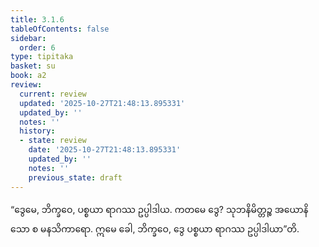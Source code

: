```yaml
---
title: 3.1.6
tableOfContents: false
sidebar:
  order: 6
type: tipitaka
basket: su
book: a2
review:
  current: review
  updated: '2025-10-27T21:48:13.895331'
  updated_by: ''
  notes: ''
  history:
  - state: review
    date: '2025-10-27T21:48:13.895331'
    updated_by: ''
    notes: ''
    previous_state: draft
---
```



<ReviewStatus review={frontmatter.review} showDetails={true} />

<HypothesisAnnotation frontmatter={frontmatter} />

<DynamicBreadcrumb />

<Division number="124" book="a2" e="ch" v="15" p="86">

<Paragraph number="209" book="a2">
“ဒွေမေ, ဘိက္ခဝေ, ပစ္စယာ ရာဂဿ ဥပ္ပါဒါယ. ကတမေ ဒွေ? သုဘနိမိတ္တဉ္စ အယောနိသော စ မနသိကာရော. ဣမေ ခေါ, ဘိက္ခဝေ, ဒွေ ပစ္စယာ ရာဂဿ ဥပ္ပါဒါယာ”တိ.
</Paragraph>
</Division>